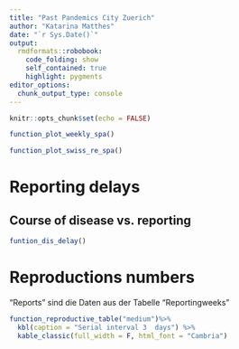 ```yaml
---
title: "Past Pandemics City Zuerich"
author: "Katarina Matthes"
date: "`r Sys.Date()`"
output:
  rmdformats::robobook:
    code_folding: show
    self_contained: true
    highlight: pygments
editor_options: 
  chunk_output_type: console
---
```


```r
knitr::opts_chunk$set(echo = FALSE)
```

<!-- # Methods -->

<!-- # Weekly data -->

<!-- * To estimate the weekly population data, linear interpolation between the yearly population was performed. -->
<!-- * Incidence and mortality per 100'000 inhabitants -->

<!-- ## Results -->

```r
function_plot_weekly_spa()
```


```r
function_plot_swiss_re_spa()
```


# Reporting delays
<!-- ```{r echo=FALSE, out.width = '100%'} -->
<!-- knitr::include_graphics("../data/Reporting.png") -->
<!-- ``` -->


## Course of disease vs. reporting

```r
funtion_dis_delay()
```

<!-- ## Proportions of the reporting -->


<!-- ```{r, echo=FALSE, warning=FALSE, fig.height =8 , fig.width = 8,message=FALSE} -->
<!-- funtion_heatmap_delay("Faelle") -->
<!-- ``` -->

<!-- ```{r, echo=FALSE, warning=FALSE, fig.height =8 , fig.width = 8,message=FALSE} -->
<!-- funtion_heatmap_delay("Totesfaelle") -->
<!-- ``` -->


# Reproductions numbers

"Reports" sind die Daten aus der Tabelle "Reportingweeks"

<!-- ## Time serial interval 4.0 days  -->
```r
function_reproductive_table("medium")%>%
  kbl(caption = "Serial interval 3  days") %>%
  kable_classic(full_width = F, html_font = "Cambria")
```


